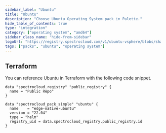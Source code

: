 ```yaml
---
sidebar_label: "Ubuntu"
title: "Ubuntu"
description: "Choose Ubuntu Operating System pack in Palette."
hide_table_of_contents: true
type: "integration"
category: ["operating system", "amd64"]
sidebar_class_name: "hide-from-sidebar"
logoUrl: "https://registry.spectrocloud.com/v1/ubuntu-vsphere/blobs/sha256:09a727f9005b79c69d8e60e12ce130880c63131315b49e7fb4cc44e53d34dc7a?type=image.webp"
tags: ["packs", "ubuntu", "operating system"]
---
```


<Redirect to="/integrations/packs/?pack=docs/docs-content/integrations/edge-native-ubuntu" />

<PartialsComponent category="packs" name="ubuntu" />

## Terraform

You can reference Ubuntu in Terraform with the following code snippet.

```hcl
data "spectrocloud_registry" "public_registry" {
  name = "Public Repo"
}

data "spectrocloud_pack_simple" "ubuntu" {
  name    = "edge-native-ubuntu"
  version = "22.04"
  type = "helm"
  registry_uid = data.spectrocloud_registry.public_registry.id
}
```
